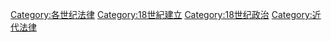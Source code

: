 {{category pair|17世紀法律|19世紀法律}}

[[Category:各世纪法律|Category:各世纪法律]]
[[Category:18世紀建立|Category:18世紀建立]]
[[Category:18世纪政治|Category:18世纪政治]]
[[Category:近代法律|Category:近代法律]]